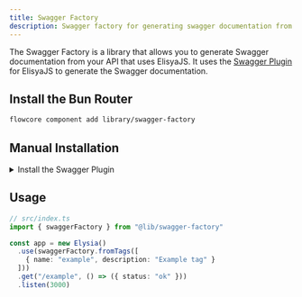 ```yaml
---
title: Swagger Factory
description: Swagger factory for generating swagger documentation from your API that uses ElisyaJS
---
```



The Swagger Factory is a library that allows you to generate Swagger documentation from your API that uses ElisyaJS. It uses the [Swagger Plugin](https://elysiajs.com/plugins/swagger.html) for ElisyaJS to generate the Swagger documentation.

## Install the Bun Router

```bash
flowcore component add library/swagger-factory
```

## Manual Installation

<details>
  <summary>Install the Swagger Plugin</summary>

You can install the Swagger Plugin by running the following command:

```bash
bun add @elysiajs/swagger
```

add the Swagger Factory to your projects lib folder

<Tabs>
  <TabItem label="Simple Bearer Authentication">
    ```typescript
    // lib/swagger-factory.ts
    import swagger, { type ElysiaSwaggerConfig } from "@elysiajs/swagger"
    import pgk from "@root/package.json"

    export type SwaggerTags = {
      name: string
      description: string
    }

    export const defaultSwaggerTags: SwaggerTags[] = [
      { name: "health", description: "Get the health of the API. Verifying if it is up and running" },
    ]

    /**
    * Converts a string from kebab case to title case.
    *
    * This function takes a string in kebab case (e.g., "hello-world") and converts it to title case (e.g., "Hello World").
    *
    * @param kebabCaseString - The string in kebab case to be converted.
    * @returns The converted string in title case.
    *
    * @example
    * convertKebabCaseToTitle("hello-world") // Returns: "Hello World"
    */
    function convertKebabCaseToTitleCase(kebabCaseString: string): string {
      return kebabCaseString.replace(/-/g, " ").replace(/\b\w/g, (char) => char.toUpperCase())
    }

    const swaggerFactory = {
      /**
      * This method is used to generate Swagger documentation from the provided tags.
      * It merges the default tags with the provided tags and creates a Swagger object.
      *
      * @param fromTags - The custom tags to be added to the Swagger documentation.
      * @param config - The configuration object for the Swagger documentation.
      * @returns The Swagger documentation object.
      */
      fromTags: (fromTags: SwaggerTags[], config: ElysiaSwaggerConfig = {}) => {
        return swagger({
          documentation: {
            components: {
              securitySchemes: {
                bearerAuth: {
                  type: "http",
                  scheme: "bearer",
                  bearerFormat: "JWT",
                },
                // biome-ignore lint/suspicious/noExplicitAny: <explanation>
              } as any,
            },
            tags: [...defaultSwaggerTags, ...fromTags],
            info: {
              title: convertKebabCaseToTitleCase(pgk.name),
              description: pgk.description,
              version: pgk.version,
            },
          },
          ...config,
        })
      },
    }
    export { swaggerFactory }
    ```
  </TabItem>
  <TabItem label="With OAuth2 Authentication">
    ```typescript
    // lib/swagger-factory.ts
    import swagger, { type ElysiaSwaggerConfig } from "@elysiajs/swagger"
    import pgk from "@root/package.json"

    export type SwaggerTags = {
      name: string
      description: string
    }

    export const defaultSwaggerTags: SwaggerTags[] = [
      { name: "health", description: "Get the health of the API. Verifying if it is up and running" },
    ]

    /**
    * Converts a string from kebab case to title case.
    *
    * This function takes a string in kebab case (e.g., "hello-world") and converts it to title case (e.g., "Hello World").
    *
    * @param kebabCaseString - The string in kebab case to be converted.
    * @returns The converted string in title case.
    *
    * @example
    * convertKebabCaseToTitle("hello-world") // Returns: "Hello World"
    */
    function convertKebabCaseToTitleCase(kebabCaseString: string): string {
      return kebabCaseString.replace(/-/g, " ").replace(/\b\w/g, (char) => char.toUpperCase())
    }

    const swaggerFactory = {
      /**
      * This method is used to generate Swagger documentation from the provided tags.
      * It merges the default tags with the provided tags and creates a Swagger object.
      *
      * @param fromTags - The custom tags to be added to the Swagger documentation.
      * @param config - The configuration object for the Swagger documentation.
      * @returns The Swagger documentation object.
      */
      fromTags: (fromTags: SwaggerTags[], config: ElysiaSwaggerConfig = {}) => {
        return swagger({
          documentation: {
            components: {
              securitySchemes: {
                bearerAuth: {
                  type: "http",
                  scheme: "bearer",
                  bearerFormat: "JWT",
                },
                oauth2: {
                  type: "oauth2",
                  clientId: "flowcoreweb",
                  flows: {
                    authorizationCode: {
                      authorizationUrl: "https://auth.flowcore.io/realms/flowcore/protocol/openid-connect/auth",
                      tokenUrl: "https://auth.flowcore.io/realms/flowcore/protocol/openid-connect/token",
                      redirectUri: "http://localhost:3000/auth/callback",
                      scopes: {
                        openid: "OpenID Connect",
                        profile: "Profile",
                        email: "Email",
                        flowcore_user: "Flowcore User",
                      },
                      selectedScopes: ["openid", "profile", "email", "flowcore_user"],
                    },
                  },
                },
                // biome-ignore lint/suspicious/noExplicitAny: <explanation>
              } as any,
            },
            tags: [...defaultSwaggerTags, ...fromTags],
            info: {
              title: convertKebabCaseToTitleCase(pgk.name),
              description: pgk.description,
              version: pgk.version,
            },
          },
          ...config,
        })
      },
    }
    export { swaggerFactory }
    ```
  </TabItem>
</Tabs>

</details>

## Usage

```typescript
// src/index.ts
import { swaggerFactory } from "@lib/swagger-factory"

const app = new Elysia()
  .use(swaggerFactory.fromTags([
    { name: "example", description: "Example tag" }
  ]))
  .get("/example", () => ({ status: "ok" }))
  .listen(3000)
```